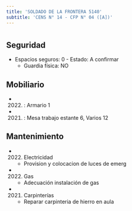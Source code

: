 ```yaml
---
title: 'SOLDADO DE LA FRONTERA 5140'
subtitle: 'CENS N° 14 - CFP N° 04 ([A])'
---
```


#


## Seguridad

*  Espacios seguros: 0 - Estado: A confirmar 
    + Guardia física: NO





## Mobiliario

*  (2022) : Armario 1 

*  (2021) : Mesa trabajo estante 6, Varios 12 





## Mantenimiento

*  (2022) Electricidad 
    + Provision y colocacion de luces de emerg

*  (2022) Gas 
    + Adecuación instalación de gas

*  (2021) Carpinterías 
    + Reparar carpinteria de hierro en aula




